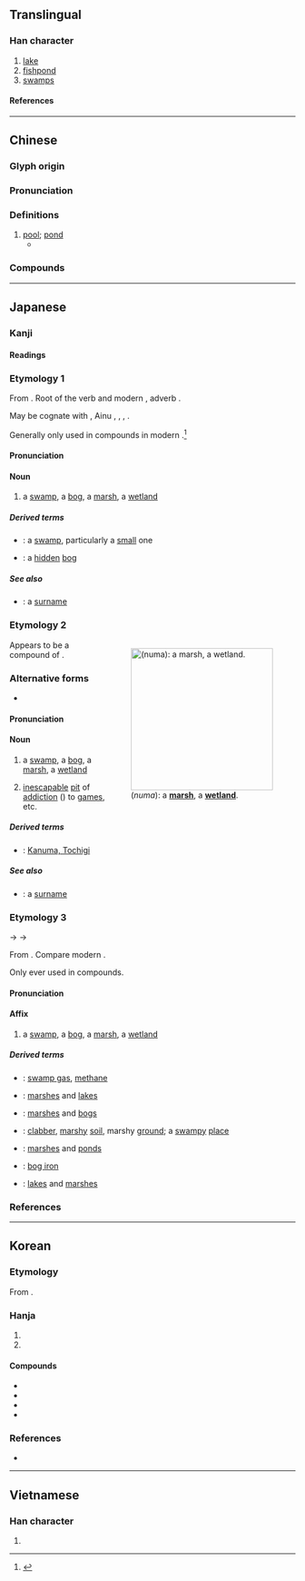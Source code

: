 {{character info}}
==Translingual==

===Han character===
{{stroke order|strokes=8}}
{{Han char|rn=85|rad=水|as=05|sn=8|four=37162|canj=ESHR|ids=⿰氵召}}

# [[lake]]
# [[fishpond]]
# [[swamp]]s

====References====
{{Han ref|kx=0614.090|dkj=17257|dj=1008.010|hdz=31597.050|uh=6CBC}}

----

==Chinese==
{{zh-forms}}

===Glyph origin===
{{Han etym}}

===Pronunciation===
{{zh-pron
|m=zhǎo
|c=ziu2
|h=pfs=
|md=
|mn=ml:chiáu/qz,tw,xm,zz:chiau
|mn_note=chiáu - literary; chiau - vernacular (俗)
|w=
|mc=y
|oc=y
|cat=n
}}

===Definitions===
{{zh-hanzi}}

# [[pool]]; [[pond]]
#* {{zh-x|王 立 於 沼 上，顧 鴻雁 麋鹿，曰：「賢 者 亦 樂 此 乎？」|The king went and stood with him by a '''pond''', and, looking round at the large geese and deer, said, 'Do wise and good princes also find pleasure in these things?'|ref=Mengzi}}

===Compounds===
{{zh-der|沼澤|泥沼|慧沼|廢沼|沼泥|湖沼|池沼|沼蝦|沼澤土|沼氣|沼山}}

----

==Japanese==

===Kanji===
{{ja-kanji|rs=水05}}

====Readings====
{{ja-readings
|goon=しょう<せう
|kanon=しょう<せう
|kun=ぬま-, ぬ
}}

===Etymology 1===
{{ja-kanjitab|ぬ|yomi=k}}
From {{inh|ja|ojp|-|sort=ぬ}}. Root of the {{cog|ojp|-}} verb {{m|ja|ぬる|tr=nuru|t=to become loose; to become wet}} and modern {{cog|ja|濡れる|tr=nureru|t=to become wet}}, adverb {{m|ja|ぬるぬる|tr=nurunuru|t=loosely; lukewarmly; oozingly}}.

May be cognate with {{cog|ko|늪|t=swamp, bog, marsh}}, Ainu {{m|ain|nup|t=flat land, plain; [[fen]]}}, {{cog|mn|нам|t=low-lying}}, {{m|mn|намаг|t=swamp, bog, marsh}}, {{m|mn|норох|t=to become wet}}.

Generally only used in compounds in modern {{cog|ja|-}}.<ref name="KDJ">{{R:Kokugo Dai Jiten}}</ref>

====Pronunciation====
{{ja-pron|y=k|ぬ}}

====Noun====
{{ja-noun|ぬ}}

# a [[swamp]], a [[bog]], a [[marsh]], a [[wetland]]

=====Derived terms=====
* {{ja-r|小%沼|お%ぬ}}: a [[swamp]], particularly a [[small]] one
* {{ja-r|隠%沼|こもり%ぬ}}: a [[hidden]] [[bog]]

=====See also=====
* {{ja-r|沼間|^ぬま}}: a [[surname]]

===Etymology 2===
<div style="float:right;">
{{wikipedia|lang=ja}}
{{wikipedia|Marsh}}
[[File:Beautiful_marsh_wetland_landscape.jpg|thumb|250px|{{lang|ja|沼}} (''numa''): a '''[[marsh]]''', a '''[[wetland]]'''.]]
</div>
{{ja-kanjitab|ぬま|yomi=k}}
Appears to be a compound of {{compound|ja|sort=ぬま|沼|tr1=nu|t1=swamp|間|tr2=ma|t2=space, area}}.

===Alternative forms===
* {{sense|inescapable pit of addiction}} {{q|emphatic}} {{ja-r|深沼|ふかぬま}}

====Pronunciation====
{{ja-pron|yomi=k|acc=o|acc_ref=NHK,DJR|ぬま}}

====Noun====
{{ja-noun|ぬま}}

# a [[swamp]], a [[bog]], a [[marsh]], a [[wetland]]
# {{lb|ja|slang}} [[inescapable]] [[pit]] of [[addiction]] ({{ja-r|ハマり|rom=-}}) to [[game]]s, etc.

=====Derived terms=====
{{der-top}}
* {{ja-r|鹿%沼|^か%ぬま}}: [[w:Kanuma, Tochigi|Kanuma, Tochigi]]
{{der-bottom}}

=====See also=====
* {{ja-r|沼間|^ぬま}}: a [[surname]]

===Etymology 3===
{{ja-kanjitab|しょう|yomi=o}}
{{IPAchar|/seu/}} → {{IPAchar|/ɕeu/}} → {{IPAchar|/ɕʲoː/}}

From {{der|ja|ltc|sort=しよう|沼|tr=tsyew<sup>X</sup>||swamp}}. Compare modern {{cog|cmn|沼|tr=zhǎo}}.

Only ever used in compounds.

====Pronunciation====
{{ja-pron|yomi=o|しょう}}

====Affix====
{{ja-pos|affix|しょう|hhira=せう}}

# a [[swamp]], a [[bog]], a [[marsh]], a [[wetland]]

=====Derived terms=====
{{der-top}}
* {{ja-r|沼気|しょうき}}: [[swamp gas]], [[methane]]
* {{ja-r|沼湖|しょうこ}}: [[marsh]]es and [[lake]]s
* {{ja-r|沼沢|しょうたく}}: [[marsh]]es and [[bog]]s
* {{ja-r|沼地|しょうち}}: [[clabber]], [[marshy]] [[soil]], marshy [[ground]]; a [[swampy]] [[place]]
* {{ja-r|沼池|しょうち}}: [[marsh]]es and [[pond]]s
* {{ja-r|沼鉄鉱|しょうてっこう}}: [[bog iron]]
{{der-mid}}
* {{ja-r|湖沼|こしょう}}: [[lake]]s and [[marsh]]es
{{der-bottom}}

===References===
<references/>

{{topics|ja|Landforms|Water|sort=ぬま}}

----

==Korean==

===Etymology===
From {{der|ko|ltc|-}} {{ltc-l|沼|id=1}}. {{hanja-hunmong|쇼〯|syo|地理#상05A}}

===Hanja===
{{ko-hanja-search}}
{{ko-hanja|못|소}}

# {{hanja form of|소|[[swamp]]}}
# {{hanja form of|소|[[pond]]}}

====Compounds====
{{der-top|Compounds}}
* {{ko-l|호소|湖沼}}
* {{ko-l|소지|沼池}}
* {{ko-l|소택|沼澤}}
* {{ko-l|소택지|沼澤地}}
{{der-bottom}}

===References===
* {{R:hanjadoc|5871}}

----

==Vietnamese==

===Han character===
{{vi-readings|rs=水05|reading=trẻo}}

# {{rfdef|vi|sort=水05}}